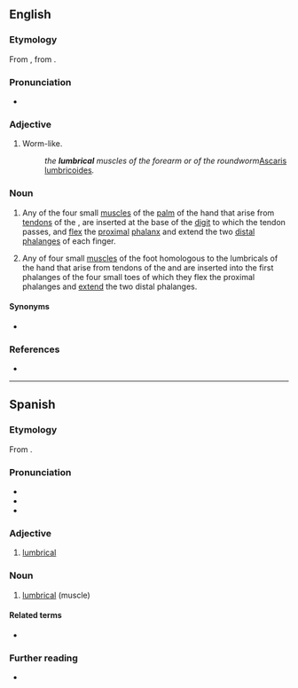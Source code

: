 ==English==

===Etymology===
From {{der|en|NL.|lumbricalis}}, from {{af|la|lumbricus|-alis|t1=intestinal worm, earthworm|pos2=adjectival suffix|t2={{af|en|-al}}|nocat=1}}.

===Pronunciation===
* {{IPA|en|/ˈlʌm.brɪk.əl/}}

===Adjective===
{{en-adj|-}}

# Worm-like.
#: ''the '''lumbrical''' muscles of the forearm or of the roundworm ''[[Ascaris lumbricoides]]''.''

===Noun===
{{wikipedia|lumbricals of the hand}}
{{wikipedia|lumbricals of the foot}}

{{en-noun}}

# {{lb|en|anatomy|muscle}} Any of the four small [[muscles]] of the [[palm]] of the hand that arise from [[tendons]] of the {{w|flexor digitorum profundus}}, are inserted at the base of the [[digit]] to which the tendon passes, and [[flex]] the [[proximal]] [[phalanx]] and extend the two [[distal]] [[phalanges]] of each finger.
# {{lb|en|anatomy|muscle}} Any of four small [[muscles]] of the foot homologous to the lumbricals of the hand that arise from tendons of the {{w|flexor digitorum longus}} and are inserted into the first phalanges of the four small toes of which they flex the proximal phalanges and [[extend]] the two distal phalanges.
{{attn|en|possibly shorten/condense defs}}

====Synonyms====
* {{l|en|lumbricalis}}

===References===
* {{R:Merriam-Webster Online}}

----

==Spanish==

===Etymology===
From {{der|es|la|lumbrīcus|t=earth worm}}.

===Pronunciation===
* {{es-IPA}}
* {{rhymes|es|al}}
* {{hyph|es|lum|bri|cal}}

===Adjective===
{{es-adj|pl=lumbricales}}

# [[#English|lumbrical]]

===Noun===
{{es-noun|m}}

# {{lb|es|anatomy}} [[#English|lumbrical]] (muscle)

====Related terms====
* {{l|es|lombriz}}

===Further reading===
* {{R:DRAE 2001}}